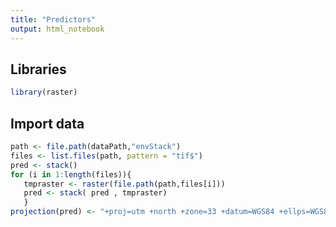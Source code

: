 ```yaml
---
title: "Predictors"
output: html_notebook
---
```


## Libraries
```r
library(raster)
```

## Import data
```r
path <- file.path(dataPath,"envStack")
files <- list.files(path, pattern = "tif$")
pred <- stack()
for (i in 1:length(files)){
   tmpraster <- raster(file.path(path,files[i]))
   pred <- stack( pred , tmpraster)
   }
projection(pred) <- "+proj=utm +north +zone=33 +datum=WGS84 +ellps=WGS84 +towgs84=0,0,0"
```

